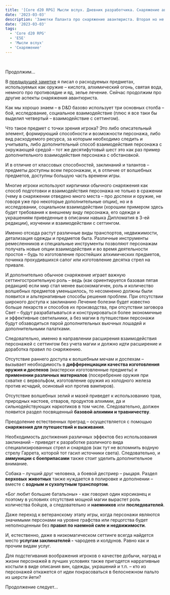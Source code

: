 ```yaml
---
title: '[Core d20 RPG] Мысли вслух. Дневник разработчика. Снаряжение авантюриста, часть 2'
date: '2023-03-03'
description: 'Заметки Паланта про снаряжение авантюриста. Вторая но не последняя статья'
date: '2023-03-03'
tags: 
  - 'Core d20 RPG'
  - 'E5E'
  - 'Мысли вслух'
  - 'Снаряжение'
---
```

 

Продолжим…

В [предыдущей заметке](https://cyborgsandmages.com/core-d20/mysli-vsluh-dnevnik-razrabotchika-snaryazhenie-avantyurista-1/) я писал о расходуемых предметах, используемых как оружие – кислота, алхимический огонь, святая вода, немного про противоядие и яд, зелье лечение. Сейчас продолжим про другие аспекты снаряжения авантюриста.

Как мы хорошо знаем – в D&D базово использует три основных столба – бой, исследование, социальное взаимодействие (плюс я все таки бы выделил четвертый – взаимодействие с сеттингом).

Что такое предмет с точки зрения игрока? Это либо описательный элемент, формирующий способности и возможности персонажа, либо вид расходуемого ресурса, за которым необходимо следить и учитывать, либо дополнительный способ взаимодействия персонажа с окружающей средой – тот же десятифутовый шест это как раз пример дополнительного взаимодействия персонажа с обстановкой.

И в отличие от классовых способностей, заклинаний и талантов – предметы доступны всем персонажам, и, в отличие от волшебных предметов, доступны большую часть времени игры.

Многие игроки используют кирпичики обычного снаряжения как способ подготовки и взаимодействия персонажа не только в сражении (чему в снаряжении отведено много места – про доспехи и оружие, не говоря уже про некоторые дополнительные опции), но и в исследовании, социальном взаимодействии (хорошим примером здесь будет требования к внешнему виду персонажа, его одежде и украшениям приведенные в описании навыка Дипломатия в 3-ей редакции), изучении и взаимодействии с сеттингом.

Именно отсюда растут различные виды транспортов, недвижимости, детализация одежды и предметов быта. Различные инструменты ремесленников и специальные инструменты позволяют персонажам получать новые опции взаимодействия и во время деятельности простоя – будь то изготовление простейших алхимических предметов, починка прохудившихся сапог или изготовление десятка стрел на привале.

И дополнительно обычное снаряжение играет важную сеттингостроительную роль – ведь (как ориентируется базовая пятая редакция) если мир стал менее высокомагичен, роль и количество волшебных предметов уменьшилось, то несомненно должны были появится и альтернативные способы решения проблем. При отсутствии широкого доступа к заклинанию Лечение болезни будет известно больше лекарств и способов их производства, при отсутствии заговора Свет – будут разрабатываться и конструироваться более экономичные и эффективные светильники, а без магии в путешествии персонажи будут обзаводиться парой дополнительных вьючных лошадей и дополнительными палатками.

Следовательно, именно в направлении расширения взаимодействия персонажей с сеттингом без учета магии и должно идти расширение и доработка правил по снаряжению.

Отсутствие раннего доступа к волшебным мечам и доспехам – вызывает необходимость в **дифференциации качества изготовления оружия и доспехов** (мастерски изготовленные предметы) и **применении различных материалов** (посеребрение оружия при схватке с вервольфом, изготовление оружия из холодного железа против исчадий, осиновый кол против вампиров).

Отсутствие волшебных зелий и мазей приведет к использованию трав, природных настоев, отваров, продуктов алхимии, да и сильнодействующих наркотиков в том числе. Следовательно, должен появится раздел посвященный **базовой алхимии и травничеству**.

Преодоление естественных преград – осуществляется с помощью **снаряжения для путешествий и выживания**.

Необходимость достижения различных эффектов без использования заклинаний – приведет к разработке различного вида специализированных стрел и снарядов (как тут не вспомнить водную стрелу Гаррета, которой тот гасил источники света). Следовательно, и **аммуниции с боеприпасами** также стоит уделить дополнительное внимание.

Собака – лучший друг человека, а боевой дестриер – рыцаря. Раздел **верховых животных** также нуждается в полировке и дополнении – вместе с **водным и сухопутным транспортом**.

«Бог любит большие батальоны» - как говорил один корсиканец и поэтому в условиях отсутствия мощной магии вырастет роль количества бойцов, а следовательно и **наемников** или **последователей**.

Даже переход к ветеранскому этапу игры, когда персонажи являются значимыми персонами на уровне графства или герцогства будет неполноценным без **правил по наемной силе и недвижимости**.

И, естественно, даже в низкомагическом сеттинге всегда найдется место **услугам заклинателей -** чародеев и колдунов. Равно как и прочим видам услуг.

Для подстегивания воображения игроков о качестве добычи, наград и жизни персонажей в лучших условиях также пригодятся нарративные костыли в виде описания вин, одежды, украшений и т.п. – кто из персонажей откажется от идеи покрасоваться в белоснежном пальто из шерсти йети?

Продолжение следует…
